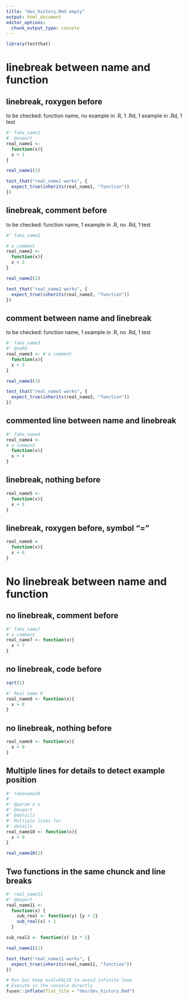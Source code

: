 ```yaml
---
title: "dev_history.Rmd empty"
output: html_document
editor_options: 
  chunk_output_type: console
---
```


```r
library(testthat)
```

# linebreak between name and function

## linebreak, roxygen before

to be checked: function name, no example in .R, 1 .Rd, 1 example in .Rd, 1 test

```r
#' fake_name1
#' @export
real_name1 <-
  function(x){
  x + 1
}
```
  
```r
real_name1(1)
```
  
```r
test_that("real_name1 works", {
  expect_true(inherits(real_name1, "function")) 
})
```
  

## linebreak, comment before

to be checked: function name, 1 example in .R, no .Rd, 1 test

```r
#' fake_name2

# a comment
real_name2 <- 
  function(x){
  x + 2
}
```

```r
real_name2(2)
```
  
```r
test_that("real_name2 works", {
  expect_true(inherits(real_name2, "function")) 
})
```
  

## comment between name and linebreak

to be checked: function name, 1 example in .R, no .Rd, 1 test

```r
#' fake_name3
#' @noRd
real_name3 <- # a comment
  function(x){
  x + 3
}
```

```r
real_name3(3)
```
  
```r
test_that("real_name3 works", {
  expect_true(inherits(real_name3, "function")) 
})
```

## commented line between name and linebreak

```r
#' fake_name4
real_name4 <- 
# a comment
  function(x){
  x + 4
}
```

## linebreak, nothing before

```r
real_name5 <- 
  function(x){
  x + 5
}
```

## linebreak, roxygen before, symbol "="

```r
real_name6 = 
  function(x){
  x + 6
}
```

# No linebreak between name and function

## no linebreak, comment before

```r
#' fake_name7
# a comment
real_name7 <- function(x){
  x + 7
}
```

## no linebreak, code before

```r
sqrt(1)

#' Real name 8
real_name8 <- function(x){
  x + 8
}
```

## no linebreak, nothing before

```r
real_name9 <- function(x){
  x + 9
}
```

## Multiple lines for details to detect example position

```r
#' fakename10
#' 
#' @param x x
#' @export
#' @details 
#' Multiple lines for
#' details
real_name10 <- function(x){
  x + 9
}
```

```r
real_name10(2)
```

## Two functions in the same chunck and line breaks

```r
#' real_name11
#' @export
real_name11 <-
  function(x) {
    sub_real <- function(y) {y + 2}
    sub_real(x) + 1
  }

sub_real2 <- function(z) {z * 2}
```
  
```r
real_name11(1)
```
  
```r
test_that("real_name11 works", {
  expect_true(inherits(real_name11, "function")) 
})
```

```r
# Run but keep eval=FALSE to avoid infinite loop
# Execute in the console directly
fusen::inflate(flat_file = "dev/dev_history.Rmd")
```
